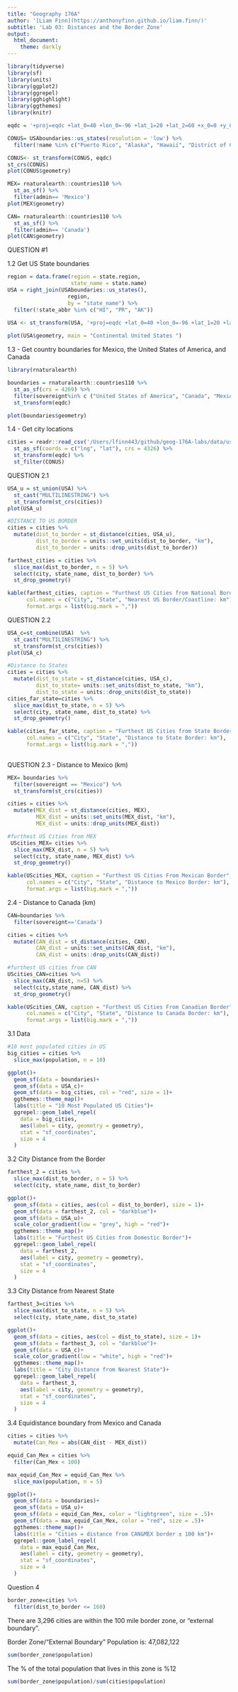 ```yaml
---
title: "Geography 176A"
author: '[Liam Finn](https://anthonyfinn.github.io/liam.finn/)'
subtitle: 'Lab 03: Distances and the Border Zone'
output:
  html_document:
    theme: darkly
---
```


```r
library(tidyverse)
library(sf)
library(units)
library(ggplot2)
library(ggrepel)
library(gghighlight)
library(ggthemes)
library(knitr)
```

```r
eqdc = '+proj=eqdc +lat_0=40 +lon_0=-96 +lat_1=20 +lat_2=60 +x_0=0 +y_0=0 +datum=NAD83 +units=m +no_defs'
```


```r

CONUS= USAboundaries::us_states(resolution = 'low') %>% 
  filter(!name %in% c("Puerto Rico", "Alaska", "Hawaii", "District of Columbia"))

CONUS<- st_transform(CONUS, eqdc)
st_crs(CONUS)
plot(CONUS$geometry)

MEX= rnaturalearth::countries110 %>% 
  st_as_sf() %>% 
  filter(admin== 'Mexico')
plot(MEX$geometry)

CAN= rnaturalearth::countries110 %>% 
  st_as_sf() %>% 
  filter(admin== 'Canada')
plot(CAN$geometry)
```




QUESTION #1


1.2 Get US State boundaries
```r
region = data.frame(region = state.region, 
                    state_name = state.name)
USA = right_join(USAboundaries::us_states(),
                   region,
                   by = "state_name") %>% 
  filter(!state_abbr %in% c("HI", "PR", "AK")) 

USA <- st_transform(USA, '+proj=eqdc +lat_0=40 +lon_0=-96 +lat_1=20 +lat_2=60 +x_0=0 +y_0=0 +datum=NAD83 +units=m +no_defs')
  
plot(USA$geometry, main = "Continental United States ")
```

1.3 - Get country boundaries for Mexico, the United States of America, and Canada
```r
library(rnaturalearth)

boundaries = rnaturalearth::countries110 %>% 
  st_as_sf(crs = 4269) %>% 
  filter(sovereignt%in% c ("United States of America", "Canada", "Mexico")) %>% 
  st_transform(eqdc)

plot(boundaries$geometry)
```

1.4 - Get city locations

```r
cities = readr::read_csv('/Users/lfinn443/github/geog-176A-labs/data/uscities.csv') %>%
  st_as_sf(coords = c("lng", "lat"), crs = 4326) %>%  
  st_transform(eqdc) %>% 
  st_filter(CONUS)
```


QUESTION 2.1
```r
USA_u = st_union(USA) %>%
  st_cast("MULTILINESTRING") %>% 
  st_transform(st_crs(cities))
plot(USA_u)

#DISTANCE TO US BORDER
cities = cities %>% 
  mutate(dist_to_border = st_distance(cities, USA_u),
         dist_to_border = units::set_units(dist_to_border, "km"),
         dist_to_border = units::drop_units(dist_to_border))

farthest_cities = cities %>%
  slice_max(dist_to_border, n = 5) %>% 
  select(city, state_name, dist_to_border) %>% 
  st_drop_geometry()

kable(farthest_cities, caption = "Furthest US Cities from National Border",
      col.names = c("City", "State", "Nearest US Border/Coastline: km"),
      format.args = list(big.mark = ","))
```

QUESTION 2.2
```r
USA_c=st_combine(USA)  %>%
  st_cast("MULTILINESTRING") %>% 
  st_transform(st_crs(cities))
plot(USA_c)

#Distance to States
cities = cities %>% 
  mutate(dist_to_state = st_distance(cities, USA_c),
         dist_to_state= units::set_units(dist_to_state, "km"),
         dist_to_state = units::drop_units(dist_to_state))
cities_far_state=cities %>%
  slice_max(dist_to_state, n = 5) %>% 
  select(city, state_name, dist_to_state) %>% 
  st_drop_geometry()

kable(cities_far_state, caption = "Furthest US Cities from State Border",
      col.names = c("City", "State", "Distance to State Border: km"),
      format.args = list(big.mark = ","))
  
```
QUESTION 2.3 - Distance to Mexico (km)
```r
MEX= boundaries %>% 
  filter(sovereignt == "Mexico") %>% 
  st_transform(st_crs(cities))

cities = cities %>% 
  mutate(MEX_dist = st_distance(cities, MEX),
         MEX_dist = units::set_units(MEX_dist, "km"),
         MEX_dist = units::drop_units(MEX_dist))

#furthest US Cities from MEX
 UScities_MEX= cities %>% 
  slice_max(MEX_dist, n = 5) %>% 
  select(city, state_name, MEX_dist) %>% 
  st_drop_geometry()

kable(UScities_MEX, caption = "Furthest US Cities From Mexican Border",
      col.names = c("City", "State", "Distance to Mexico Border: km"),
      format.args = list(big.mark = ","))
```

2.4 - Distance to Canada (km)
```r
CAN=boundaries %>% 
  filter(sovereignt=='Canada')

cities = cities %>% 
  mutate(CAN_dist = st_distance(cities, CAN),
         CAN_dist = units::set_units(CAN_dist, "km"),
         CAN_dist = units::drop_units(CAN_dist))

#furthest US cities from CAN
UScities_CAN=cities %>% 
  slice_max(CAN_dist, n=5) %>% 
  select(city,state_name, CAN_dist) %>% 
  st_drop_geometry()

kable(UScities_CAN, caption = "Furthest US Cities From Canadian Border",
      col.names = c("City", "State", "Distance to Canada Border: km"),
      format.args = list(big.mark = ","))
```


3.1 Data
```r
#10 most populated cities in US
big_cities = cities %>%
  slice_max(population, n = 10)

ggplot()+
  geom_sf(data = boundaries)+
  geom_sf(data = USA_c)+
  geom_sf(data = big_cities, col = "red", size = 1)+
  ggthemes::theme_map()+
  labs(title = "10 Most Populated US Cities")+
  ggrepel::geom_label_repel(
    data = big_cities,
    aes(label = city, geometry = geometry),
    stat = "sf_coordinates",
    size = 4
  )
```

3.2 City Distance from the Border
```r
farthest_2 = cities %>% 
  slice_max(dist_to_border, n = 5) %>% 
  select(city, state_name, dist_to_border)

ggplot()+
  geom_sf(data = cities, aes(col = dist_to_border), size = 1)+
  geom_sf(data = farthest_2, col = "darkblue")+
  geom_sf(data = USA_u)+
  scale_color_gradient(low = "grey", high = "red")+
  ggthemes::theme_map()+
  labs(title = "Furthest US Cities from Domestic Border")+
  ggrepel::geom_label_repel(
    data = farthest_2,
    aes(label = city, geometry = geometry),
    stat = "sf_coordinates",
    size = 4
  )
```
3.3 City Distance from Nearest State
```r
farthest_3=cities %>% 
  slice_max(dist_to_state, n = 5) %>% 
  select(city, state_name, dist_to_state)

ggplot()+
  geom_sf(data = cities, aes(col = dist_to_state), size = 1)+
  geom_sf(data = farthest_3, col = "darkblue")+
  geom_sf(data = USA_c)+
  scale_color_gradient(low = "white", high = "red")+
  ggthemes::theme_map()+
  labs(title = "City Distance from Nearest State")+
  ggrepel::geom_label_repel(
    data = farthest_3,
    aes(label = city, geometry = geometry),
    stat = "sf_coordinates",
    size = 4
  )
```
3.4 Equidistance boundary from Mexico and Canada
```r
cities = cities %>% 
  mutate(Can_Mex = abs(CAN_dist - MEX_dist))

equid_Can_Mex = cities %>% 
  filter(Can_Mex < 100)

max_equid_Can_Mex = equid_Can_Mex %>% 
  slice_max(population, n = 5)

ggplot()+
  geom_sf(data = boundaries)+
  geom_sf(data = USA_u)+
  geom_sf(data = equid_Can_Mex, color = "lightgreen", size = .5)+
  geom_sf(data = max_equid_Can_Mex, color = "red", size = .5)+
  ggthemes::theme_map()+
  labs(title = "Cities = distance from CAN&MEX border ± 100 km")+
  ggrepel::geom_label_repel(
    data = max_equid_Can_Mex,
    aes(label = city, geometry = geometry),
    stat = "sf_coordinates",
    size = 4
  )
```
Question 4 
```r
border_zone=cities %>% 
  filter(dist_to_border <= 160)
```
There are 3,296 cities are within the 100 mile border zone, or "external boundary". 


Border Zone/"External Boundary" Population is: 47,082,122
```r
sum(border_zone$population)
```

The % of the total population that lives in this zone is %12
```r
sum(border_zone$population)/sum(cities$population)
```
